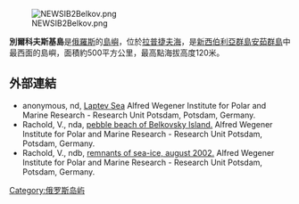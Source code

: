 [[Image:NEWSIB2Belkov.png|thumb]]

'''別爾科夫斯基島'''是[[俄羅斯|俄羅斯]]的[[島嶼|島嶼]]，位於[[拉普捷夫海|拉普捷夫海]]，是[[新西伯利亞群島|新西伯利亞群島]][[安茹群島|安茹群島]]中最西面的島嶼，面積約500平方公里，最高點海拔高度120米。

==外部連結==
* anonymous, nd, [https://web.archive.org/web/20110718063116/http://www.awi-potsdam.de/www-pot/geo/acd/ls/ls_index.htm Laptev Sea] Alfred Wegener Institute for Polar and Marine Research - Research Unit Potsdam, Potsdam, Germany.
* Rachold, V., nda, [https://web.archive.org/web/20110718063351/http://www.awi-potsdam.de/www-pot/geo/acd/ls/belkovsky1.jpg pebble beach of Belkovsky Island.] Alfred Wegener Institute for Polar and Marine Research - Research Unit Potsdam, Potsdam, Germany.
* Rachold, V., ndb, [https://web.archive.org/web/20110718063423/http://www.awi-potsdam.de/www-pot/geo/acd/ls/belkovsky2.jpg remnants of sea-ice, august 2002.] Alfred Wegener Institute for Polar and Marine Research - Research Unit Potsdam, Potsdam, Germany.

{{coord|75|33|09|N|135|50|28|E|region:RU_type:isle_source:dewiki|display=title}}
{{Russia-geo-stub}}
[[Category:俄罗斯岛屿|Category:俄罗斯岛屿]]